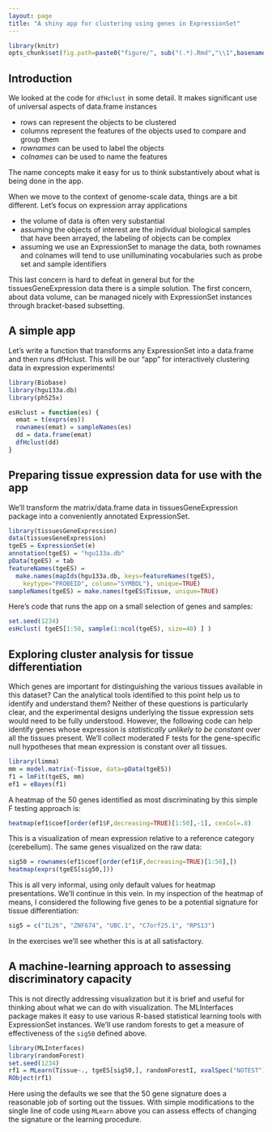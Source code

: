```yaml
---
layout: page
title: "A shiny app for clustering using genes in ExpressionSet"
---
```


```r
library(knitr)
opts_chunk$set(fig.path=paste0("figure/", sub("(.*).Rmd","\\1",basename(knitr:::knit_concord$get('infile'))), "-"))
```


## Introduction

We looked at the code for `dfHclust` in some detail.  It makes
significant use of universal aspects of data.frame instances

* rows can represent the objects to be clustered
* columns represent the features of the objects used to compare and group them
* _rownames_ can be used to label the objects
* _colnames_ can be used to name the features

The name concepts make it easy for us to think substantively about
what is being done in the app.

When we move to the context of genome-scale data, things are a bit different.  Let's focus on expression array applications

* the volume of data is often very substantial
* assuming the objects of interest are the individual biological samples that have been arrayed, the labeling of objects can be complex
* assuming we use an ExpressionSet to manage the data, both rownames and colnames will tend to use unilluminating vocabularies such as probe set and sample identifiers

This last concern is hard to defeat in general but for the tissuesGeneExpression data there is a simple solution.
The first concern, about data volume, can be managed nicely with ExpressionSet instances through bracket-based subsetting.  

## A simple app

Let's write a function that transforms any ExpressionSet into a data.frame and then runs dfHclust.  This will be our "app" for interactively clustering data in expression experiments!


```r
library(Biobase)
library(hgu133a.db)
library(ph525x)

esHclust = function(es) {
  emat = t(exprs(es))
  rownames(emat) = sampleNames(es)
  dd = data.frame(emat)
  dfHclust(dd)
}
```

## Preparing tissue expression data for use with the app

We'll transform the matrix/data.frame data in tissuesGeneExpression package
into a conveniently annotated ExpressionSet.

```r
library(tissuesGeneExpression)
data(tissuesGeneExpression)
tgeES = ExpressionSet(e)
annotation(tgeES) = "hgu133a.db"
pData(tgeES) = tab
featureNames(tgeES) =
  make.names(mapIds(hgu133a.db, keys=featureNames(tgeES),
    keytype="PROBEID", column="SYMBOL"), unique=TRUE)
sampleNames(tgeES) = make.names(tgeES$Tissue, unique=TRUE)
```

Here's code that runs the app on a small selection of genes and samples:
```r
set.seed(1234)
esHclust( tgeES[1:50, sample(1:ncol(tgeES), size=40) ] )
```

## Exploring cluster analysis for tissue differentiation

Which genes are important for distinguishing the various tissues
available in this dataset?  Can the analytical tools identified
to this point help us to identify and understand them?  Neither of
these questions is particularly clear, and the experimental designs
underlying the tissue expression sets would need to be fully
understood.  However, the following code can help identify
genes whose expression is _statistically unlikely to be constant_
over all the tissues present.  We'll collect moderated F tests for the
gene-specific null hypotheses that mean expression is constant
over all tissues.

```r
library(limma)
mm = model.matrix(~Tissue, data=pData(tgeES))
f1 = lmFit(tgeES, mm)
ef1 = eBayes(f1)
```

A heatmap of the 50 genes identified as most discriminating by
this simple F testing approach is:

```r
heatmap(ef1$coef[order(ef1$F,decreasing=TRUE)[1:50],-1], cexCol=.8)
```

This is a visualization of mean expression relative to a
reference category (cerebellum).  The same genes visualized on the
raw data:

```r
sig50 = rownames(ef1$coef[order(ef1$F,decreasing=TRUE)[1:50],])
heatmap(exprs(tgeES[sig50,]))
```

This is all very informal, using only default values for heatmap presentations.
We'll continue in this vein.  In my inspection of the heatmap of means,
I considered the following five genes to be a potential signature for
tissue differentiation:

```r
sig5 = c("IL26", "ZNF674", "UBC.1", "C7orf25.1", "RPS13")
```

In the exercises we'll see whether this is at all satisfactory.

## A machine-learning approach to assessing discriminatory capacity

This is not directly addressing visualization but it is brief and
useful for thinking about what we can do with visualization.  The
MLInterfaces package makes it easy to use various R-based
statistical learning tools with ExpressionSet instances.  We'll
use random forests to get a measure of effectiveness of the
`sig50` defined above.

```r
library(MLInterfaces)
library(randomForest)
set.seed(1234)
rf1 = MLearn(Tissue~., tgeES[sig50,], randomForestI, xvalSpec("NOTEST"))
RObject(rf1)
```

Here using the defaults we see that the 50 gene signature does a 
reasonable job of sorting out the tissues.  With simple modifications
to the single line of code using `MLearn` above you can assess
effects of changing the signature or the learning procedure.
